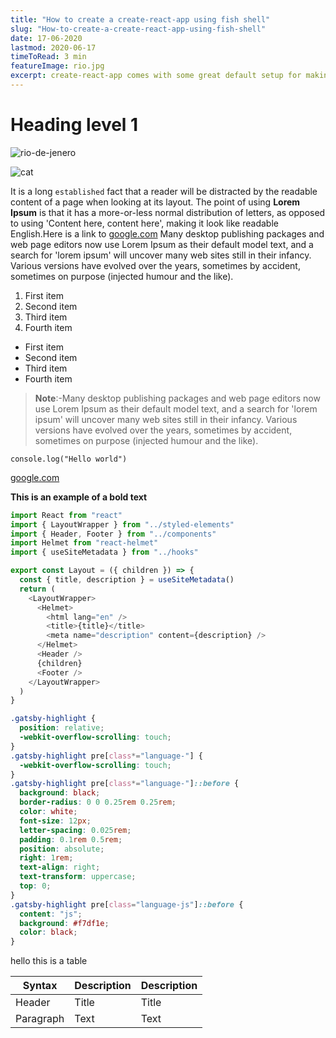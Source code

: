 ```yaml
---
title: "How to create a create-react-app using fish shell"
slug: "How-to-create-a-create-react-app-using-fish-shell"
date: 17-06-2020
lastmod: 2020-06-17
timeToRead: 3 min
featureImage: rio.jpg
excerpt: create-react-app comes with some great default setup for making a react app but, what if we want to use our own webpack,eslint, and prettier configuration?,In this tutorial will do that using the popular shell fish shell.
---
```


# Heading level 1

![rio-de-jenero](rio.jpg)

![cat](catBook.gif)

It is a long `established` fact that a reader will be distracted by the readable content of a
page when looking at its layout. The point of using **Lorem Ipsum** is that it has a more-or-less
normal distribution of letters, as opposed to using 'Content here, content here',
making it look like readable English.Here is a link to [google.com](https://www.google.com) Many desktop publishing packages and web page editors
now use Lorem Ipsum as their default model text, and a search for 'lorem ipsum' will uncover
many web sites still in their infancy. Various versions have evolved over the years, sometimes
by accident, sometimes on purpose (injected humour and the like).

1. First item
2. Second item
3. Third item
4. Fourth item

- First item
- Second item
- Third item
- Fourth item

> **Note**:-Many desktop publishing packages and web page editors
> now use Lorem Ipsum as their default model text, and a search for 'lorem ipsum' will uncover
> many web sites still in their infancy. Various versions have evolved over the years, sometimes
> by accident, sometimes on purpose (injected humour and the like).

`console.log("Hello world")`

[google.com](https://www.google.com)

**This is an example of a bold text**

```javascript
import React from "react"
import { LayoutWrapper } from "../styled-elements"
import { Header, Footer } from "../components"
import Helmet from "react-helmet"
import { useSiteMetadata } from "../hooks"

export const Layout = ({ children }) => {
  const { title, description } = useSiteMetadata()
  return (
    <LayoutWrapper>
      <Helmet>
        <html lang="en" />
        <title>{title}</title>
        <meta name="description" content={description} />
      </Helmet>
      <Header />
      {children}
      <Footer />
    </LayoutWrapper>
  )
}
```

```css
.gatsby-highlight {
  position: relative;
  -webkit-overflow-scrolling: touch;
}
.gatsby-highlight pre[class*="language-"] {
  -webkit-overflow-scrolling: touch;
}
.gatsby-highlight pre[class*="language-"]::before {
  background: black;
  border-radius: 0 0 0.25rem 0.25rem;
  color: white;
  font-size: 12px;
  letter-spacing: 0.025rem;
  padding: 0.1rem 0.5rem;
  position: absolute;
  right: 1rem;
  text-align: right;
  text-transform: uppercase;
  top: 0;
}
.gatsby-highlight pre[class="language-js"]::before {
  content: "js";
  background: #f7df1e;
  color: black;
}
```

hello this is a table

| Syntax    | Description | Description |
| --------- | ----------- | ----------- |
| Header    | Title       | Title       |
| Paragraph | Text        | Text        |
